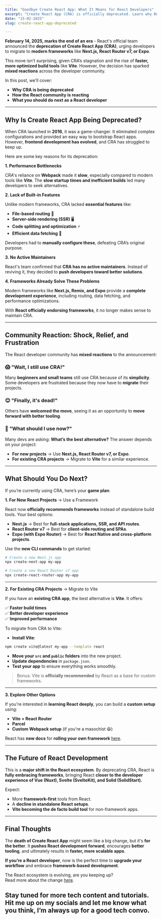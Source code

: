 ```yaml
---
title: "Goodbye Create React App: What It Means for React Developers"
excerpt: "Create React App (CRA) is officially deprecated. Learn why React is shifting towards frameworks like Next.js, Vite, and React Router v7, how to migrate your projects, and what this change means for React developers in 2025."
date: "15-02-2025" 
slug: create-react-app-deprecated

---
```


**February 14, 2025, marks the end of an era** - React's official team announced the **deprecation of Create React App (CRA)**, urging developers to migrate to **modern frameworks** like **Next.js, React Router v7, or Expo**.

This move isn't surprising, given CRA’s stagnation and the rise of **faster, more optimized build tools** like **Vite**. However, the decision has sparked **mixed reactions** across the developer community.

In this post, we'll cover:

- **Why CRA is being deprecated**
- **How the React community is reacting**
- **What you should do next as a React developer**

---

<h2 class="text-2xl font-semibold text-primary my-4">Why Is Create React App Being Deprecated? </h2>

When CRA launched in **2016**, it was a game-changer. It eliminated complex configurations and provided an easy way to bootstrap React apps. However, **frontend development has evolved**, and CRA has struggled to keep up.

Here are some key reasons for its deprecation:

**1. Performance Bottlenecks**

CRA's reliance on **Webpack** made it **slow**, especially compared to modern tools like **Vite**. The **slow startup times and inefficient builds** led many developers to seek alternatives.

**2. Lack of Built-in Features**

Unlike modern frameworks, CRA lacked **essential features** like:

- **File-based routing** 📂
- **Server-side rendering (SSR)** 🖥️
- **Code splitting and optimization** ⚡
- **Efficient data fetching** 🔄

Developers had to **manually configure these**, defeating CRA’s original purpose.

**3️. No Active Maintainers**

React's team confirmed that **CRA has no active maintainers**. Instead of reviving it, they decided to **push developers toward better solutions**.

**4. Frameworks Already Solve These Problems**

Modern frameworks like **Next.js, Remix, and Expo** provide a **complete development experience**, including routing, data fetching, and performance optimizations.

With **React officially endorsing frameworks**, it no longer makes sense to maintain CRA.

---

<h2 class="text-2xl font-semibold text-primary my-4">Community Reaction: Shock, Relief, and Frustration </h2>

The React developer community has **mixed reactions** to the announcement:

### 😱 **"Wait, I still use CRA!"**
Many **beginners and small teams** still use CRA because of its **simplicity**. Some developers are frustrated because they now have to **migrate** their projects.

### 😌 **"Finally, it's dead!"**
Others have **welcomed the move**, seeing it as an opportunity to **move forward with better tooling**.

### 🤔 **"What should I use now?"**
Many devs are asking: **What’s the best alternative?** The answer depends on your project:

- **For new projects** → Use **Next.js, React Router v7, or Expo**.
- **For existing CRA projects** → Migrate to **Vite** for a similar experience.

---

<h2 class="text-2xl font-semibold text-primary my-4">What Should You Do Next? </h2>

If you’re currently using CRA, here’s your **game plan**:

**1. For New React Projects** → Use a Framework

React now **officially recommends frameworks** instead of standalone build tools. Your best options:

- **Next.js** → Best for **full-stack applications, SSR, and API routes**.
- **React Router v7** → Best for **client-side routing and SPAs**.
- **Expo (with Expo Router)** → Best for **React Native and cross-platform projects**.

Use the **new CLI commands** to get started:

```bash
# Create a new Next.js app
npx create-next-app my-app

# Create a new React Router v7 app
npx create-react-router-app my-app
```

---

**2. For Existing CRA Projects** → Migrate to Vite

If you have an **existing CRA app**, the best alternative is **Vite**. It offers:

✅ **Faster build times**  
✅ **Better developer experience**  
✅ **Improved performance**  

To migrate from CRA to Vite:

- **Install Vite**:

```bash
npm create vite@latest my-app --template react
```

- **Move your `src` and `public` folders** into the new project.  
- **Update dependencies** in `package.json`.  
- **Test your app** to ensure everything works smoothly.  

> Bonus: Vite is **officially recommended** by React as a base for custom frameworks.

---

**3. Explore Other Options**

If you're interested in **learning React deeply**, you can build a **custom setup** using:

- **Vite + React Router**
- **Parcel**
- **Custom Webpack setup** (if you're a masochist 😆)

React has **new docs** for **rolling your own framework** <span class="text-blue-500">[here](https://react.dev/learn/creating-a-react-app).</span>

---

<h2 class="text-2xl font-semibold text-primary my-4">The Future of React Development </h2>

This is a **major shift in the React ecosystem**. By deprecating CRA, React is **fully embracing frameworks**, bringing React **closer to the developer experience of Vue (Nuxt), Svelte (SvelteKit), and Solid (SolidStart).**

Expect:

- More **framework-first** tools from React.  
- A **decline in standalone React setups**.  
- **Vite becoming the de facto build tool** for non-framework apps.  

---

<h2 class="text-2xl font-semibold text-primary my-4">Final Thoughts </h2>

The **death of Create React App** might seem like a big change, but it's **for the better**. It **pushes React development forward**, encourages **better tooling**, and ultimately results in **faster, more scalable apps**.

**If you’re a React developer**, now is the perfect time to **upgrade your workflow** and embrace **framework-based development**.

The React ecosystem is evolving, are you keeping up? <br/>
Read more about the change <span class="text-blue-500">[here](https://react.dev/blog/2025/02/14/sunsetting-create-react-app).</span>

Stay tuned for more tech content and tutorials. Hit me up on my socials and let me know what you think, I’m always up for a good tech convo.
---